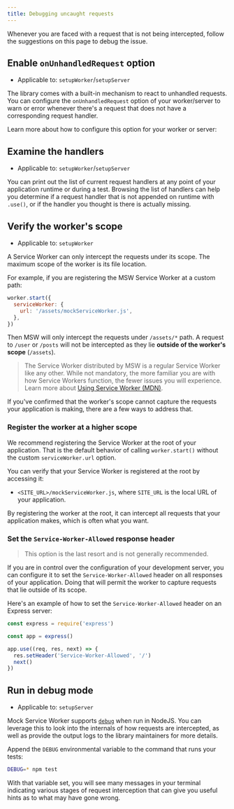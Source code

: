 ```yaml
---
title: Debugging uncaught requests
---
```


Whenever you are faced with a request that is not being intercepted, follow the suggestions on this page to debug the issue.

## Enable `onUnhandledRequest` option

- Applicable to: `setupWorker`/`setupServer`

The library comes with a built-in mechanism to react to unhandled requests. You can configure the `onUnhandledRequest` option of your worker/server to warn or error whenever there's a request that does not have a corresponding request handler.

Learn more about how to configure this option for your worker or server:

<PageLink
  title="start (setupWorker)"
  url="/docs/api/setup-worker/start#onunhandledrequest"
/>

<PageLink
  title="listen (setupServer)"
  url="/docs/api/setup-server/listen#onunhandledrequest"
/>

## Examine the handlers

- Applicable to: `setupWorker`/`setupServer`

You can print out the list of current request handlers at any point of your application runtime or during a test. Browsing the list of handlers can help you determine if a request handler that is not appended on runtime with `.use()`, or if the handler you thought is there is actually missing.

<PageLink
  title="printHandlers (setupWorker)"
  url="/docs/api/setup-worker/print-handlers"
/>

<PageLink
  title="printHandlers (setupServer)"
  url="/docs/api/setup-server/print-handlers"
/>

## Verify the worker's scope

- Applicable to: `setupWorker`

A Service Worker can only intercept the requests under its scope. The maximum scope of the worker is its file location.

For example, if you are registering the MSW Service Worker at a custom path:

```js
worker.start({
  serviceWorker: {
    url: '/assets/mockServiceWorker.js',
  },
})
```

Then MSW will only intercept the requests under `/assets/*` path. A request to `/user` or `/posts` will not be intercepted as they lie **outside of the worker's scope** (`/assets`).

> The Service Worker distributed by MSW is a regular Service Worker like any other. While not mandatory, the more familiar you are with how Service Workers function, the fewer issues you will experience. Learn more about [Using Service Worker (MDN)](https://developer.mozilla.org/en-US/docs/Web/API/Service_Worker_API/Using_Service_Workers).

If you've confirmed that the worker's scope cannot capture the requests your application is making, there are a few ways to address that.

### Register the worker at a higher scope

We recommend registering the Service Worker at the root of your application. That is the default behavior of calling `worker.start()` without the custom `serviceWorker.url` option.

You can verify that your Service Worker is registered at the root by accessing it:

- `<SITE_URL>/mockServiceWorker.js`, where `SITE_URL` is the local URL of your application.

By registering the worker at the root, it can intercept all requests that your application makes, which is often what you want.

### Set the `Service-Worker-Allowed` response header

> This option is the last resort and is not generally recommended.

If you are in control over the configuration of your development server, you can configure it to set the `Service-Worker-Allowed` header on all responses of your application. Doing that will permit the worker to capture requests that lie outside of its scope.

Here's an example of how to set the `Service-Worker-Allowed` header on an Express server:

```js focusedLines=6
const express = require('express')

const app = express()

app.use((req, res, next) => {
  res.setHeader('Service-Worker-Allowed', '/')
  next()
})
```

## Run in debug mode

- Applicable to: `setupServer`

Mock Service Worker supports [`debug`](https://github.com/visionmedia/debug) when run in NodeJS. You can leverage this to look into the internals of how requests are intercepted, as well as provide the output logs to the library maintainers for more details.

Append the `DEBUG` environmental variable to the command that runs your tests:

```bash
DEBUG=* npm test
```

With that variable set, you will see many messages in your terminal indicating various stages of request interception that can give you useful hints as to what may have gone wrong.
